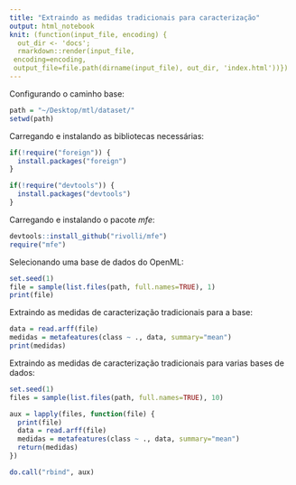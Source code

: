 ```yaml
---
title: "Extraindo as medidas tradicionais para caracterização"
output: html_notebook
knit: (function(input_file, encoding) {
  out_dir <- 'docs';
  rmarkdown::render(input_file,
 encoding=encoding,
 output_file=file.path(dirname(input_file), out_dir, 'index.html'))})
---
```


Configurando o caminho base:

```r
path = "~/Desktop/mtl/dataset/"
setwd(path)
```

Carregando e instalando as bibliotecas necessárias:
  
```r
if(!require("foreign")) {
  install.packages("foreign")
}

if(!require("devtools")) {
  install.packages("devtools")
}
```

Carregando e instalando o pacote *mfe*:

```r
devtools::install_github("rivolli/mfe")
require("mfe")
```

Selecionando uma base de dados do OpenML:

```r
set.seed(1)
file = sample(list.files(path, full.names=TRUE), 1)
print(file)
```
Extraindo as medidas de caracterização tradicionais para a base:

```r
data = read.arff(file)
medidas = metafeatures(class ~ ., data, summary="mean")
print(medidas)
```
Extraindo as medidas de caracterização tradicionais para varias bases de dados:

```r
set.seed(1)
files = sample(list.files(path, full.names=TRUE), 10)

aux = lapply(files, function(file) {
  print(file)
  data = read.arff(file)
  medidas = metafeatures(class ~ ., data, summary="mean")
  return(medidas)
})

do.call("rbind", aux)
```
